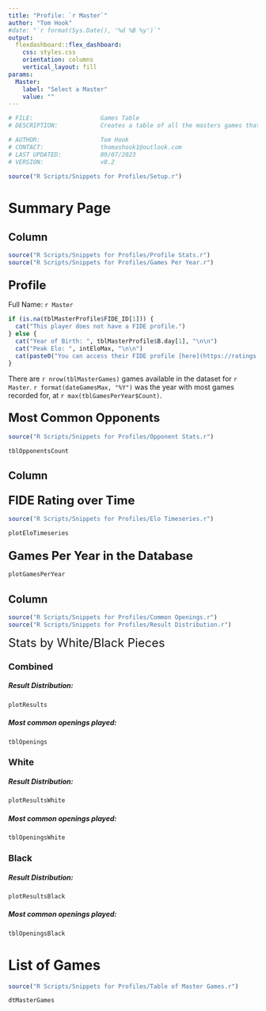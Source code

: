 ```yaml
---
title: "Profile: `r Master`"
author: "Tom Hook"
#date: "`r format(Sys.Date(), '%d %B %y')`"
output: 
  flexdashboard::flex_dashboard:
    css: styles.css
    orientation: columns
    vertical_layout: fill
params:
  Master:
    label: "Select a Master"
    value: ""
---
```


```r
# FILE:                   Games Table
# DESCRIPTION:            Creates a table of all the masters games that the users can filter on.

# AUTHOR:                 Tom Hook
# CONTACT:                thomashook1@outlook.com
# LAST UPDATED:           09/07/2023
# VERSION:                v0.2    
```

```r
source("R Scripts/Snippets for Profiles/Setup.r")
```

Summary Page
=====

Column {data-width=300}
-----

```r
source("R Scripts/Snippets for Profiles/Profile Stats.r")
source("R Scripts/Snippets for Profiles/Games Per Year.r")
```

### <span style="font-size:x-large;">Profile</span>

Full Name: `r Master`

``` r
if (is.na(tblMasterProfile$FIDE_ID[1])) {
  cat("This player does not have a FIDE profile.")
} else {
  cat("Year of Birth: ", tblMasterProfile$B.day[1], "\n\n")
  cat("Peak Elo: ", intEloMax, "\n\n")
  cat(paste0("You can access their FIDE profile [here](https://ratings.fide.com/profile/", tblMasterProfile$FIDE_ID[1],           "){target=\"_blank\"}.", "\n\n"))
}
```

There are `r nrow(tblMasterGames)` games available in the dataset for `r Master`. `r format(dateGamesMax, "%Y")` was the year with most games recorded for, at `r max(tblGamesPerYear$Count)`.

### <span style="font-size:x-large;">Most Common Opponents</span>

```r
source("R Scripts/Snippets for Profiles/Opponent Stats.r")

tblOpponentsCount
```

Column {data-width=400}
-----

### <span style="font-size:x-large;">FIDE Rating over Time</span>

```r
source("R Scripts/Snippets for Profiles/Elo Timeseries.r")

plotEloTimeseries
```

### <span style="font-size:x-large;">Games Per Year in the Database</span>

```r
plotGamesPerYear
```

Column {.tabset .tabset-fade data-width=300}
-----

```r
source("R Scripts/Snippets for Profiles/Common Openings.r")
source("R Scripts/Snippets for Profiles/Result Distribution.r")
```

<span style="font-size:x-large;">Stats by White/Black Pieces</span>

### <span style="font-size:large;">Combined</span>

##### Result Distribution:

```r
plotResults
```

##### Most common openings played:

```r
tblOpenings
```

### <span style="font-size:large;">White</span>

##### Result Distribution:

```r
plotResultsWhite
```

##### Most common openings played:

```r
tblOpeningsWhite
```

### <span style="font-size:large;">Black</span>

##### Result Distribution:

```r
plotResultsBlack
```

##### Most common openings played:

```r
tblOpeningsBlack
```

List of Games
=====

```r
source("R Scripts/Snippets for Profiles/Table of Master Games.r")

dtMasterGames
```
